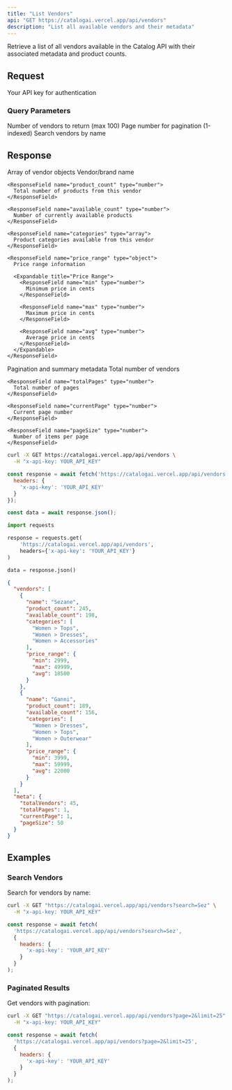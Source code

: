 ```yaml
---
title: "List Vendors"
api: "GET https://catalogai.vercel.app/api/vendors"
description: "List all available vendors and their metadata"
---
```


Retrieve a list of all vendors available in the Catalog API with their associated metadata and product counts.

## Request

<ParamField header="x-api-key" type="string" required>
  Your API key for authentication
</ParamField>

### Query Parameters

<ParamField query="limit" type="number" default="50">
  Number of vendors to return (max 100)
</ParamField>

<ParamField query="page" type="number" default="1">
  Page number for pagination (1-indexed)
</ParamField>

<ParamField query="search" type="string">
  Search vendors by name
</ParamField>

## Response

<ResponseField name="vendors" type="array">
  Array of vendor objects
  
  <Expandable title="Vendor Object">
    <ResponseField name="name" type="string">
      Vendor/brand name
    </ResponseField>
    
    <ResponseField name="product_count" type="number">
      Total number of products from this vendor
    </ResponseField>
    
    <ResponseField name="available_count" type="number">
      Number of currently available products
    </ResponseField>
    
    <ResponseField name="categories" type="array">
      Product categories available from this vendor
    </ResponseField>
    
    <ResponseField name="price_range" type="object">
      Price range information
      
      <Expandable title="Price Range">
        <ResponseField name="min" type="number">
          Minimum price in cents
        </ResponseField>
        
        <ResponseField name="max" type="number">
          Maximum price in cents
        </ResponseField>
        
        <ResponseField name="avg" type="number">
          Average price in cents
        </ResponseField>
      </Expandable>
    </ResponseField>
  </Expandable>
</ResponseField>

<ResponseField name="meta" type="object">
  Pagination and summary metadata
  
  <Expandable title="Meta Properties">
    <ResponseField name="totalVendors" type="number">
      Total number of vendors
    </ResponseField>
    
    <ResponseField name="totalPages" type="number">
      Total number of pages
    </ResponseField>
    
    <ResponseField name="currentPage" type="number">
      Current page number
    </ResponseField>
    
    <ResponseField name="pageSize" type="number">
      Number of items per page
    </ResponseField>
  </Expandable>
</ResponseField>

<RequestExample>

```bash cURL
curl -X GET https://catalogai.vercel.app/api/vendors \
  -H "x-api-key: YOUR_API_KEY"
```

```javascript JavaScript
const response = await fetch('https://catalogai.vercel.app/api/vendors', {
  headers: {
    'x-api-key': 'YOUR_API_KEY'
  }
});

const data = await response.json();
```

```python Python
import requests

response = requests.get(
    'https://catalogai.vercel.app/api/vendors',
    headers={'x-api-key': 'YOUR_API_KEY'}
)

data = response.json()
```

</RequestExample>

<ResponseExample>

```json Response
{
  "vendors": [
    {
      "name": "Sezane",
      "product_count": 245,
      "available_count": 198,
      "categories": [
        "Women > Tops",
        "Women > Dresses",
        "Women > Accessories"
      ],
      "price_range": {
        "min": 2999,
        "max": 49999,
        "avg": 18500
      }
    },
    {
      "name": "Ganni",
      "product_count": 189,
      "available_count": 156,
      "categories": [
        "Women > Dresses",
        "Women > Tops",
        "Women > Outerwear"
      ],
      "price_range": {
        "min": 3999,
        "max": 59999,
        "avg": 22000
      }
    }
  ],
  "meta": {
    "totalVendors": 45,
    "totalPages": 1,
    "currentPage": 1,
    "pageSize": 50
  }
}
```

</ResponseExample>

## Examples

### Search Vendors

Search for vendors by name:

<CodeGroup>

```bash cURL
curl -X GET "https://catalogai.vercel.app/api/vendors?search=Sez" \
  -H "x-api-key: YOUR_API_KEY"
```

```javascript JavaScript
const response = await fetch(
  'https://catalogai.vercel.app/api/vendors?search=Sez',
  {
    headers: {
      'x-api-key': 'YOUR_API_KEY'
    }
  }
);
```

</CodeGroup>

### Paginated Results

Get vendors with pagination:

<CodeGroup>

```bash cURL
curl -X GET "https://catalogai.vercel.app/api/vendors?page=2&limit=25" \
  -H "x-api-key: YOUR_API_KEY"
```

```javascript JavaScript
const response = await fetch(
  'https://catalogai.vercel.app/api/vendors?page=2&limit=25',
  {
    headers: {
      'x-api-key': 'YOUR_API_KEY'
    }
  }
);
```

</CodeGroup>